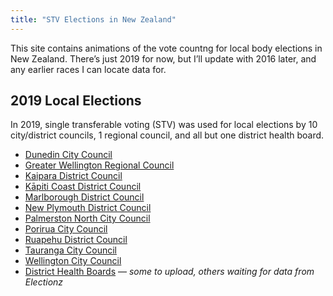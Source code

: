 ```yaml
---
title: "STV Elections in New Zealand"
---
```


This site contains animations of the vote countng for local body elections
in New Zealand. There's just 2019 for now, but I'll update with 2016 later,
and any earlier races I can locate data for.

## 2019 Local Elections

In 2019, single transferable voting (STV) was used for local elections by
10 city/district councils, 1 regional council, and all but one
district health board.

* [Dunedin City Council](dcc2019.html)
* [Greater Wellington Regional Council](gwrc2019.html)
* [Kaipara District Council](kdc2019.html)
* [Kāpiti Coast District Council](kcdc2019.html)
* [Marlborough District Council](mdc2019.html)
* [New Plymouth District Council](npdc2019.html)
* [Palmerston North City Council](pncc2019.html)
* [Porirua City Council](pcc2019.html)
* [Ruapehu District Council](rdc2019.html)
* [Tauranga City Council](tcc2019.html)
* [Wellington City Council](wcc2019.html)
* [District Health Boards](dhbs2019.html) --- *some to upload, others waiting for data from Electionz*


